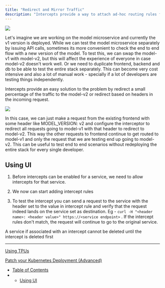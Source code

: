 ```yaml
---
title: "Redirect and Mirror Traffic"
description: "Intercepts provide a way to attach ad-hoc routing rules for a service deployed on the TrueFoundry platform. We can use it to redirect traffic arriving at a service to another one on the basis of a header. It can be useful to test a new release for a service by intercepting the traffic on the main service and redirecting it to the the copied service. This is useful in development purposes for rapid debugging specially if a lot of microservices are involved. Let's consider the scenario below:"
---
```


![](/images/docs/a07b8ee-image.png)

Let's imagine we are working on the model microservice and currently the v1 version is deployed. While we can test the model microservice separately by issuing API calls, sometimes its more convenient to check the end to end flow with a new version of the model. To test this, we can swap the model-v1 with model-v2, but this will affect the experience of everyone in case model-v2 doesn't work well. Or we need to duplicate frontend, backend and db to be able to test the entire stack separately. This can become very cost intensive and also a lot of manual work - specially if a lot of developers are testing things independently.

Intercepts provide an easy solution to the problem by redirect a small percentage of the traffic to the model-v2 or redirect based on headers in the incoming request.

![](/images/docs/bad8e02-image.png)

In this case, we can just make a request from the existing frontend with some header like MODEL\_VERSION: v2 and configure the interceptor to redirect all requests going to model-v1 with that header to redirect to model-v2. This way the other requests to frontend continue to get routed to model-v1 and only the request that we are testing end up going to model-v2. This can be useful to test end to end scenarios without redeploying the entire stack for every single developer.

## Using UI

1. Before intercepts can be enabled for a service, we need to allow intercepts for that service.

2. We now can start adding intercept rules

3. To test the intercept you can send a request to the service with the header set to the value in intercept rule and verify that the request indeed lands on the service set as destination. Eg - `curl -H "<header name>: <header value>" https://<service endpoint>` . If the intercept rules don't match, the request will continue to go to the original service.

<Info>
  A service if associated with an intercept cannot be deleted until the intercept is deleted first
</Info>

***

[Using TPUs](/docs/using-tpus)

[Patch your Kubernetes Deployment (Advanced)](/docs/kustomize)

* [Table of Contents](#)
* * [Using UI](#using-ui)
